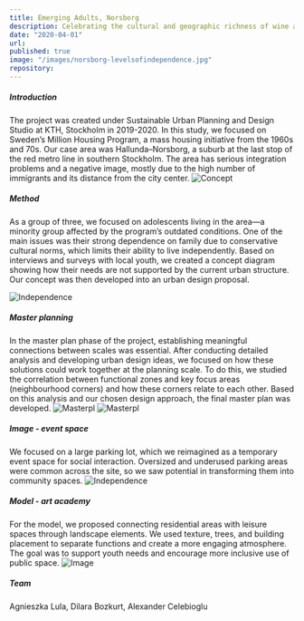 ```yaml
---
title: Emerging Adults, Norsborg
description: Celebrating the cultural and geographic richness of wine across the Mediterranean region.
date: "2020-04-01"
url:
published: true
image: "/images/norsborg-levelsofindependence.jpg"
repository:
---
```


##### Introduction
The project was created under Sustainable Urban Planning and Design Studio at KTH, Stockholm in 2019-2020. In this study, we focused on Sweden’s Million Housing Program, a mass housing initiative from the 1960s and 70s. Our case area was Hallunda–Norsborg, a suburb at the last stop of the red metro line in southern Stockholm. The area has serious integration problems and a negative image, mostly due to the high number of immigrants and its distance from the city center.
![Concept](/images/norsborg_concept.jpg)
##### Method
As a group of three, we focused on adolescents living in the area—a minority group affected by the program’s outdated conditions. One of the main issues was their strong dependence on family due to conservative cultural norms, which limits their ability to live independently. Based on interviews and surveys with local youth, we created a concept diagram showing how their needs are not supported by the current urban structure. Our concept was then developed into an urban design proposal.

![Independence](/images/norsborg-levelsofindependence.jpg)

##### Master planning
In the master plan phase of the project, establishing meaningful connections between scales was essential. After conducting detailed analysis and developing urban design ideas, we focused on how these solutions could work together at the planning scale. To do this, we studied the correlation between functional zones and key focus areas (neighbourhood corners) and how these corners relate to each other. Based on this analysis and our chosen design approach, the final master plan was developed.
![Masterpl](/images/master-analysis.jpg)
![Masterpl](/images/masterplan.jpg)

##### Image - event space
We focused on a large parking lot, which we reimagined as a temporary event space for social interaction. Oversized and underused parking areas were common across the site, so we saw potential in transforming them into community spaces.
![Independence](/images/norsborg-image.jpg)

##### Model - art academy
For the model, we proposed connecting residential areas with leisure spaces through landscape elements. We used texture, trees, and building placement to separate functions and create a more engaging atmosphere. The goal was to support youth needs and encourage more inclusive use of public space.
![Image](/images/norsborg-model.jpg)

##### Team
Agnieszka Lula, Dilara Bozkurt, Alexander Celebioglu
